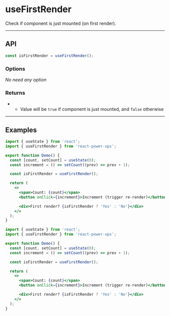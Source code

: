 


# useFirstRender

Check if component is just mounted (on first render).

<hr className="custom-hr" />

## API

```js
const isFirstRender = useFirstRender();
```

### Options

_No need any option_

### Returns

- <Param name="isFirstRender" type="boolean" />

  - Value will be `true` if component is just mounted, and `false` otherwise

<hr className="custom-hr" />

## Examples

<BrowserWindow>
  <Demo />
</BrowserWindow>

<Tabs>
<TabItem value="JS" label="JS">

```jsx
import { useState } from 'react';
import { useFirstRender } from 'react-power-ups';

export function Demo() {
  const [count, setCount] = useState(0);
  const increment = () => setCount((prev) => prev + 1);

  const isFirstRender = useFirstRender();

  return (
    <>
      <span>Count: {count}</span>
      <button onClick={increment}>Increment (trigger re-render)</button>

      <div>First render? {isFirstRender ? 'Yes' : 'No'}</div>
    </>
  );
}
```

</TabItem>
<TabItem value="TS" label="TS" default>

```jsx
import { useState } from 'react';
import { useFirstRender } from 'react-power-ups';

export function Demo() {
  const [count, setCount] = useState(0);
  const increment = () => setCount((prev) => prev + 1);

  const isFirstRender = useFirstRender();

  return (
    <>
      <span>Count: {count}</span>
      <button onClick={increment}>Increment (trigger re-render)</button>

      <div>First render? {isFirstRender ? 'Yes' : 'No'}</div>
    </>
  );
}
```

</TabItem>
</Tabs>
